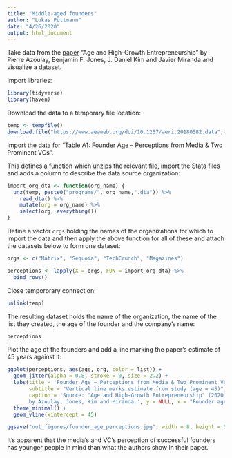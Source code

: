 ```yaml
---
title: "Middle-aged founders"
author: "Lukas Püttmann"
date: "4/26/2020"
output: html_document
---
```


Take data from the [paper](https://www.aeaweb.org/articles?id=10.1257/aeri.20180582)
"Age and High-Growth Entrepreneurship" by Pierre Azoulay, Benjamin F. Jones, 
J. Daniel Kim and Javier Miranda and visualize a dataset.

Import libraries:

```r
library(tidyverse)
library(haven)
```

Download the data to a temporary file location:

```r
temp <- tempfile()
download.file("https://www.aeaweb.org/doi/10.1257/aeri.20180582.data",temp)
```

Import the data for "Table A1: Founder Age – Perceptions from Media & Two Prominent VCs".

This defines a function which unzips the relevant file, import the Stata files 
and adds a column to describe the data source organization:

```r
import_org_dta <- function(org_name) {
  unz(temp, paste0("programs/", org_name,".dta")) %>% 
    read_dta() %>% 
    mutate(org = org_name) %>%
    select(org, everything())
}
```

Define a vector `orgs` holding the names of the organizations for which to 
import the data and then apply the above function for all of these and attach
the datasets below to form one dataset:

```r
orgs <- c("Matrix", "Sequoia", "TechCrunch", "Magazines")

perceptions <- lapply(X = orgs, FUN = import_org_dta) %>% 
  bind_rows()
```

Close tempororary connection:

```r
unlink(temp)
```

The resulting dataset holds the name of the organization, the name of the list
they created, the age of the founder and the company's name:

```r
perceptions
```

Plot the age of the founders and add a line marking the paper's estimate of 
45 years against it:

```r
ggplot(perceptions, aes(age, org, color = list)) +
  geom_jitter(alpha = 0.8, stroke = 0, size = 2.2) +
  labs(title = 'Founder Age – Perceptions from Media & Two Prominent VCs',
       subtitle = "Vertical line marks estimate from study (age = 45)",
       caption = 'Source: "Age and High-Growth Entrepreneurship" (2020) 
       by Azoulay, Jones, Kim and Miranda.', y = NULL, x = "Founder age", color = "List: ") +
  theme_minimal() +
  geom_vline(xintercept = 45) 
```

```r
ggsave("out_figures/founder_age_perceptions.jpg", width = 8, height = 5)
```

It's apparent that the media's and VC's perception of successful founders has 
younger people in mind than what the authors show in their paper.




